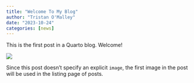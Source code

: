 ```yaml
---
title: "Welcome To My Blog"
author: "Tristan O'Malley"
date: "2023-10-24"
categories: [news]
---
```


This is the first post in a Quarto blog. Welcome!

![](thumbnail.jpg)

Since this post doesn't specify an explicit `image`, the first image in the post will be used in the listing page of posts.
